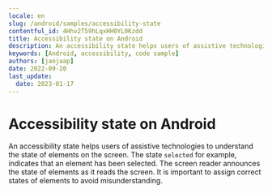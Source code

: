 ```yaml
---
locale: en
slug: /android/samples/accessibility-state
contentful_id: 4Hhv2T59hLqxHH0YL0Kzdd
title: Accessibility state on Android
description: An accessibility state helps users of assistive technologies to understand the state of elements on the screen.
keywords: [Android, accessibility, code sample]
authors: [janjaap]
date: 2022-09-20
last_update:
  date: 2023-01-17
---
```


# Accessibility state on Android

An accessibility state helps users of assistive technologies to understand the state of elements on the screen. The state `selected` for example, indicates that an element has been selected. The screen reader announces the state of elements as it reads the screen. It is important to assign correct states of elements to avoid misunderstanding.

<CodeSample id="accessibility-state" locale="en" platform="android"/>
